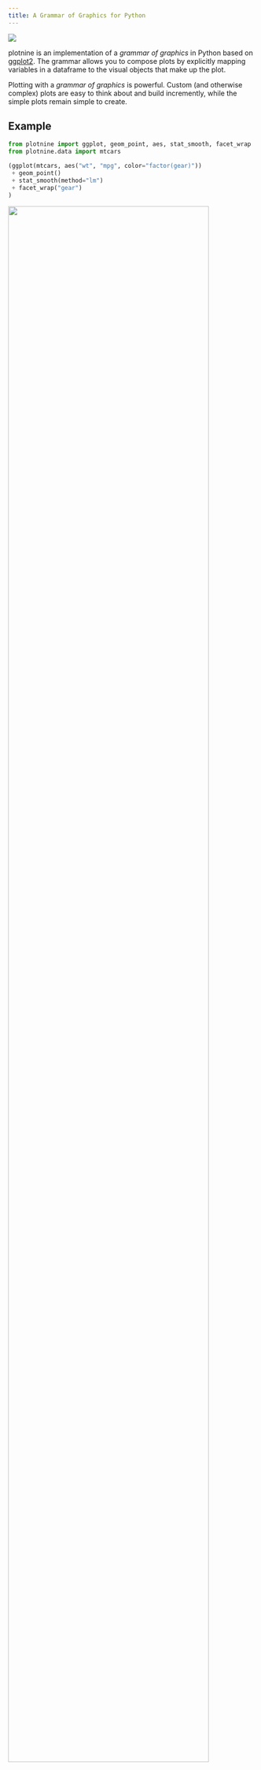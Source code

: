 ```yaml
---
title: A Grammar of Graphics for Python
---
```


![](images/logo-540.png){.float-end .w-25}

plotnine is an implementation of a *grammar of graphics* in Python
based on [ggplot2](https://ggplot2.tidyverse.org). The grammar allows you to compose plots by explicitly
mapping variables in a dataframe to the visual objects that make up the plot.

Plotting with a *grammar of graphics* is powerful. Custom (and otherwise
complex) plots are easy to think about and build incremently, while
the simple plots remain simple to create.

## Example

```python
from plotnine import ggplot, geom_point, aes, stat_smooth, facet_wrap
from plotnine.data import mtcars

(ggplot(mtcars, aes("wt", "mpg", color="factor(gear)"))
 + geom_point()
 + stat_smooth(method="lm")
 + facet_wrap("gear")
)
```

![](images/readme-image-4){width=90% fig-align="center"}


## Installation

plotnine can be can be installed in a couple of ways, depending on purpose.

### Installing the Official Release
For a normal user, it is recommended to install the official release. You
can choose one these two commands:

```bash
# Using pip
$ pip install plotnine         # 1. should be sufficient for most
$ pip install 'plotnine[all]'  # 2. includes extra/optional packages

# Or using conda
$ conda install -c conda-forge plotnine
```

The second pip command also installs packages that are required for some
specific functionality that may not be frequently used. Those packages
are:

- [scikit-misc](https://has2k1.github.io/scikit-misc/) - For loess smoothing
- [scikit-learn](http://scikit-learn.com) - For Gaussian process smoothing

### Installing the Development Version
To do any development you have to clone the
[Plotnine source repository](https://github.com/has2k1/plotnine) and install
the package in development mode. These commands do all of that:

```bash
$ git clone https://github.com/has2k1/plotnine.git
$ cd plotnine
$ pip install -e .
```

If you only want to use the latest development sources and do not
care about having a cloned repository, e.g. if a bug you care about
has been fixed but an official release has not come out yet, then
use this command:

```bash
$ pip install git+https://github.com/has2k1/plotnine.git
```
